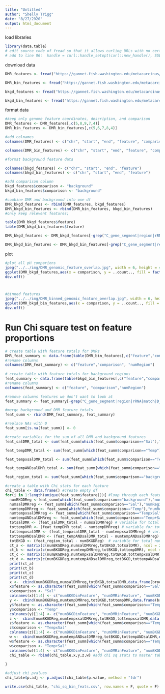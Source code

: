 ```yaml
---
title: "Untitled"
author: "Shelly Trigg"
date: "8/27/2020"
output: html_document
---
```


load libraries
```r
library(data.table)
# edit source code of fread so that it allows curling URLs with no certificate
# add to line 86:  handle = curl::handle_setopt(curl::new_handle(), SSL_verifypeer = 0L) 

```

download data

```r
DMR_features <- fread("https://gannet.fish.washington.edu/metacarcinus/Salmo_Calig/analyses/20200826/DMR_features.txt")

DMR_bin_features <- fread("https://gannet.fish.washington.edu/metacarcinus/Salmo_Calig/analyses/20200826/DMR_all_features_30bp.txt")

bkgd_features <- fread("https://gannet.fish.washington.edu/metacarcinus/Salmo_Calig/analyses/20200826/3x3CpG.allgrps_all_features.txt")

bkgd_bin_features <- fread("https://gannet.fish.washington.edu/metacarcinus/Salmo_Calig/analyses/20200826/3x3CpG.allgrps_all_features_30bp.txt")

```

format data
```r
#keep only genome feature coordinates, description, and comparison
DMR_features <- DMR_features[,c(5,8,9,7,4)]
DMR_bin_features <- DMR_bin_features[,c(5,6,7,8,4)]

#add colnames
colnames(DMR_features) <- c("chr", "start", "end", "feature", "comparison")

colnames(DMR_bin_features) <- c("chr", "start", "end", "feature", "comparison")

#format background feature data

colnames(bkgd_features) <- c("chr", "start", "end", "feature")
colnames(bkgd_bin_features) <- c("chr", "start", "end", "feature")

#add comparison column
bkgd_features$comparison <- "background"
bkgd_bin_features$comparison <- "background"

#combine DMR and background into one df
DMR_bkgd_features <- rbind(DMR_features, bkgd_features)
DMR_bkgd_bin_features <- rbind(DMR_bin_features, bkgd_bin_features)
#only keep relevent features; 

table(DMR_bkgd_features$feature)
table(DMR_bkgd_bin_features$feature)

DMR_bkgd_features <- DMR_bkgd_features[-grep("C_gene_segment|region|rRNA|match|D_loop|V_gene_segment",DMR_bkgd_features$feature),]

DMR_bkgd_bin_features <- DMR_bkgd_bin_features[-grep("C_gene_segment|region|rRNA|match|D_loop|V_gene_segment",DMR_bkgd_bin_features$feature),]

```

plot
```r
#plot all pH comparions
jpeg("../../img/DMR_genomic_feature_overlap.jpg", width = 6, height = 4, units = "in", res = 300)
ggplot(DMR_bkgd_features,aes(x = comparison, y = ..count.., fill = factor(feature), group = feature)) + geom_bar(position = "fill", color = "black") + scale_y_continuous(labels=scales::percent) + ylab("% of total regions") + theme_bw() + theme(axis.text.x = element_text(size = 7, angle = 60, hjust = 1), axis.title = element_text(size = 12, face = "bold")) + scale_fill_manual("Feature",values = RColorBrewer::brewer.pal(9,"BuGn")) + ggtitle("genomic features")
dev.off()



#binned features
jpeg("../../img/DMR_binned_genomic_feature_overlap.jpg", width = 6, height = 4, units = "in", res = 300)
ggplot(DMR_bkgd_bin_features,aes(x = comparison, y = ..count.., fill = factor(feature), group = feature)) + geom_bar(position = "fill", color = "black") + scale_y_continuous(labels=scales::percent) + ylab("% of total regions") + theme_bw() + theme(axis.text.x = element_text(size = 7, angle = 60, hjust = 1), axis.title = element_text(size = 12, face = "bold")) + scale_fill_manual("Feature",values = RColorBrewer::brewer.pal(9,"BuGn")) + ggtitle("binned genomic features")
dev.off()

```


# Run Chi square test on feature proportions
```r

# create table with feature totals for DMRs
DMR_feat_summary <- data.frame(table(DMR_bin_features[,c("feature","comparison")]))
#rename columns
colnames(DMR_feat_summary) <- c("feature","comparison", "numRegion")
 
# create table with feature totals for background regions
feat_summary <- data.frame(table(bkgd_bin_features[,c("feature","comparison")]))
#rename columns
colnames(feat_summary) <- c("feature", "comparison","numRegion")

#remove columns features we don't want to look at
feat_summary <- feat_summary[-grep("C_gene_segment|region|rRNA|match|D_loop|V_gene_segment",feat_summary$feature),]

#merge background and DMR feature totals 
feat_summ <- rbind(DMR_feat_summary, feat_summary)

#replace NAs with 0
feat_summ[is.na(feat_summ)] <- 0

#create variables for the sum of all DMR and background features
feat_salDMR_total <- sum(feat_summ[which(feat_summ$comparison=="Sal"),"numRegion"])

feat_tempDMR_total <- sum(feat_summ[which(feat_summ$comparison=="Temp"),"numRegion"])

feat_tempxsalDMR_total <- sum(feat_summ[which(feat_summ$comparison=="TempxSal"),"numRegion"])

feat_tempANDsalDMR_total <- sum(feat_summ[which(feat_summ$comparison=="Temp+Sal"),"numRegion"])

feat_region_total <- sum(feat_summ[which(feat_summ$comparison=="background"),"numRegion"])

#create a table with Chi stats for each feature
chi_table <- data.frame() #create empty df
for(i in 1:length(unique(feat_summ$feature))){ #loop through each feature
  numBKGDReg <-feat_summ[which(feat_summ$comparison=="background"),"numRegion"][i] # variable for number of background regions for specific feature
  numsalDMRreg <- feat_summ[which(feat_summ$comparison=="Sal"),"numRegion"][i] # variable for number of DMRs for specific feature
  numtempDMRreg <- feat_summ[which(feat_summ$comparison=="Temp"),"numRegion"][i] # variable for number of DMRs for specific feature
  numtempxsalDMRreg <- feat_summ[which(feat_summ$comparison=="TempxSal"),"numRegion"][i] # variable for number of DMRs for specific feature
  numtempANDsalDMRreg <- feat_summ[which(feat_summ$comparison=="Temp+Sal"),"numRegion"][i] # variable for number of DMRs for specific feature
  totsalDMR <- (feat_salDMR_total - numsalDMRreg) # variable for total number background regions in all features minus the number of background regions for specific feature
  tottempDMR <- (feat_tempDMR_total - numtempDMRreg) # variable for total number background regions in all features minus the number of background regions for specific feature
  tottempxsalDMR <- (feat_tempxsalDMR_total - numtempxsalDMRreg) # variable for total number background regions in all features minus the number of background regions for specific feature
  tottempANDsalDMR <- (feat_tempANDsalDMR_total - numtempANDsalDMRreg) # variable for total number background regions in all features minus the number of background regions for specific feature
  totBKGD <- (feat_region_total - numBKGDReg)  # variable for total number DMRs in all features minus the number of DMRs for specific feature
  ct_a <- matrix(c(numBKGDReg,numsalDMRreg,totBKGD,totsalDMR), ncol = 2) # create contingency table
  ct_b <- matrix(c(numBKGDReg,numtempDMRreg,totBKGD,tottempDMR), ncol = 2) # create contingency table
  ct_c <- matrix(c(numBKGDReg,numtempxsalDMRreg,totBKGD,tottempxsalDMR), ncol = 2) # create contingency table
  ct_d <- matrix(c(numBKGDReg,numtempANDsalDMRreg,totBKGD,tottempANDsalDMR), ncol = 2) # create contingency table
  print(ct_a)
  print(ct_b)
  print(ct_c)
  print(ct_d)
  x <-  cbind(numBKGDReg,numsalDMRreg,totBKGD,totsalDMR,data.frame(broom::tidy(prop.test(ct_a, correct = FALSE)))) # create data frame storing the Chi sq stats results
  x$feature <- as.character(feat_summ[which(feat_summ$comparison=="Sal"),"feature"][i]) # add feature name to chi sq df
  x$comparison <- "Sal"
  colnames(x)[1:4] <- c("numBKGDinFeature", "numDMRinFeature", "numBKGDNOTinFeature", "numDMRNOTinFeature")
  y <-  cbind(numBKGDReg,numtempDMRreg,totBKGD,tottempDMR,data.frame(broom::tidy(prop.test(ct_b, correct = FALSE)))) # create data frame storing the Chi sq stats results
  y$feature <- as.character(feat_summ[which(feat_summ$comparison=="Temp"),"feature"][i]) # add feature name to chi sq df
  y$comparison <- "Temp"
  colnames(y)[1:4] <- c("numBKGDinFeature", "numDMRinFeature", "numBKGDNOTinFeature", "numDMRNOTinFeature")
  z <-  cbind(numBKGDReg,numtempxsalDMRreg,totBKGD,tottempxsalDMR,data.frame(broom::tidy(prop.test(ct_c, correct = FALSE)))) # create data frame storing the Chi sq stats results
  z$feature <- as.character(feat_summ[which(feat_summ$comparison=="TempxSal"),"feature"][i]) # add feature name to chi sq df
  z$comparison <- "TempxSal"
  colnames(z)[1:4] <- c("numBKGDinFeature", "numDMRinFeature", "numBKGDNOTinFeature", "numDMRNOTinFeature")
  w <-  cbind(numBKGDReg,numtempANDsalDMRreg,totBKGD,tottempANDsalDMR,data.frame(broom::tidy(prop.test(ct_d, correct = FALSE)))) # create data frame storing the Chi sq stats results
  w$feature <- as.character(feat_summ[which(feat_summ$comparison=="Temp+Sal"),"feature"][i]) # add feature name to chi sq df
  w$comparison <- "Temp+Sal"
  colnames(w)[1:4] <- c("numBKGDinFeature", "numDMRinFeature", "numBKGDNOTinFeature", "numDMRNOTinFeature")
  chi_table <- rbind(chi_table,x,y,z,w) #add chi sq stats to master table
  
}

#adjust chi pvalues
chi_table$p.adj <- p.adjust(chi_table$p.value, method = "fdr")

write.csv(chi_table, "chi_sq_bin_feats.csv", row.names = F, quote = F)
```



